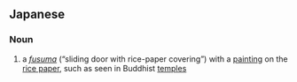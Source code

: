 ==Japanese==
{{ja-kanjitab|が|しょう|yomi=o}}

===Noun===
{{ja-noun|がしょう}}

# a ''[[fusuma]]'' (“sliding door with rice-paper covering”) with a [[painting]] on the [[rice paper]], such as seen in Buddhist [[temples]]